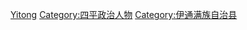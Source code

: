 [[Category:中华人民共和国吉林省县长|Yitong]]
[[Category:四平政治人物|Category:四平政治人物]]
[[Category:伊通满族自治县|Category:伊通满族自治县]]